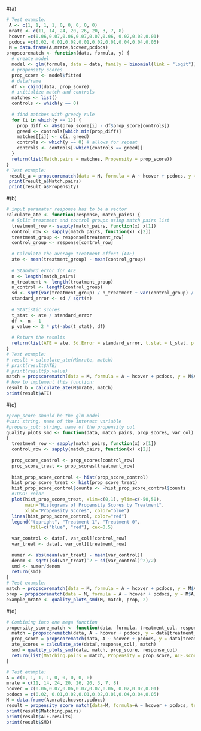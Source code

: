 
#(a)
```r
# Test example:
 A <- c(1, 1, 1, 1, 0, 0, 0, 0, 0)
 mrate <- c(11, 14, 24, 20, 26, 20, 3, 7, 8)
 hcover =c(0.06,0.07,0.06,0.07,0.07,0.06, 0.02,0.02,0.01)
 pcdocs =c(0.02, 0.01,0.02,0.01,0.02,0.01,0.04,0.04,0.05)
 M = data.frame(A,mrate,hcover,pcdocs)
propscorematch <- function(data, formula, y) {
  # create model
  model <- glm(formula, data = data, family = binomial(link = "logit"))
  # propensity scores
  prop_score <- model$fitted
  # dataframe
  df <- cbind(data, prop_score)
  # initialize match and controls
  matches <- list()
  controls <- which(y == 0)
  
  # find matches with greedy rule
  for (i in which(y == 1)) {
    prop_diff <- abs(prop_score[i] - df$prop_score[controls])
    greed <- controls[which.min(prop_diff)]
    matches[[i]] <- c(i, greed)
    controls <- which(y == 0) # allows for repeat
    controls <- controls[-which(controls == greed)]
  }
  return(list(Match.pairs = matches, Propensity = prop_score))
}
# Test example:
 result_a = propscorematch(data = M, formula = A ~ hcover + pcdocs, y = M$A)
 print(result_a$Match.pairs)
 print(result_a$Propensity)
```

#(b)
```r
# input paramater response has to be a vector
calculate_ate <- function(response, match_pairs) {
  # Split treatment and control groups using match pairs list
  treatment_row <- sapply(match_pairs, function(x) x[1])
  control_row <- sapply(match_pairs, function(x) x[2])
  treatment_group <- response[treatment_row]
  control_group <- response[control_row]
  
  # Calculate the average treatment effect (ATE)
  ate <- mean(treatment_group) - mean(control_group)
  
  # Standard error for ATE
  n <- length(match_pairs)
  n_treatment <- length(treatment_group)
  n_control <- length(control_group)
  sd <- sqrt(var(treatment_group) / n_treatment + var(control_group) / n_control)
  standard_error <- sd / sqrt(n)
  
  # Statistic scores
  t_stat <- ate / standard_error
  df <- n - 1
  p_value <- 2 * pt(-abs(t_stat), df)
  
  # Return the results
  return(list(ATE = ate, Sd.Error = standard_error, t.stat = t_stat, p.value = p_value))
}
# Test example:
# result = calculate_ate(M$mrate, match)
# print(result$ATE)
# print(result$p.value)
match = propscorematch(data = M, formula = A ~ hcover + pcdocs, y = M$A)$Match.pairs #from Ethan's function
# How to implement this function:
result_b = calculate_ate(M$mrate, match)
print(result$ATE)

```

#(c)
```r
#prop_score should be the glm model
#var: string, name of the interest variable
#propens_col: string, name of the propensity col
quality_plots_smd <- function(data, match_pairs, prop_scores, var_col)
{
  treatment_row <- sapply(match_pairs, function(x) x[1])
  control_row <- sapply(match_pairs, function(x) x[2])
  
  prop_score_control <- prop_scores[control_row]
  prop_score_treat <- prop_scores[treatment_row]
  
  hist_prop_score_control <- hist(prop_score_control)
  hist_prop_score_treat <- hist(prop_score_treat)
  hist_prop_score_control$counts <- -hist_prop_score_control$counts
  #TODO: color
  plot(hist_prop_score_treat, xlim=c(0,1), ylim=c(-50,50),
       main="Histograms of Propensity Scores by Treatment",
       xlab="Propensity Scores", color="blue")
  lines(hist_prop_score_control, color="red")
  legend("topright", "Treatment 1", "Treatment 0",
         fill=c("blue", "red"), cex=0.5)
  
  var_control <- data[, var_col][control_row]
  var_treat <- data[, var_col][treatment_row]
  
  numer <- abs(mean(var_treat) - mean(var_control))
  denom <- sqrt((sd(var_treat)^2 + sd(var_control)^2)/2)
  smd <- numer/denom
  return(smd)
}
# Test example:
match = propscorematch(data = M, formula = A ~ hcover + pcdocs, y = M$A)$Match.pairs
prop = propscorematch(data = M, formula = A ~ hcover + pcdocs, y = M$A)$Propensity
example_mrate <- quality_plots_smd(M, match, prop, 2)
```

#(d)
```r
# Combining into one mega function
propensity_score_match <- function(data, formula, treatment_col, response_col) {
  match = propscorematch(data, A ~ hcover + pcdocs, y = data[treatment_col])$Match.pairs
  prop_score = propscorematch(data, A ~ hcover + pcdocs, y = data[treatment_col])$Propensity
  ate_scores = calculate_ate(data[,response_col], match)
  smd = quality_plots_smd(data, match, prop_score, response_col)
  return(list(Matching.pairs = match, Propensity = prop_score, ATE.scores = ate_scores, SMD = smd))
}

# Test example:
A = c(1, 1, 1, 1, 0, 0, 0, 0, 0)
mrate = c(11, 14, 24, 20, 26, 20, 3, 7, 8)
hcover = c(0.06,0.07,0.06,0.07,0.07,0.06, 0.02,0.02,0.01)
pcdocs = c(0.02, 0.01,0.02,0.01,0.02,0.01,0.04,0.04,0.05)
M = data.frame(A,mrate,hcover,pcdocs)
result = propensity_score_match(data=M, formula=A ~ hcover + pcdocs, treatment_col = 1, response_col = 2)
print(result$Matching.pairs)
print(result$ATE.results)
print(result$SMD)

```
